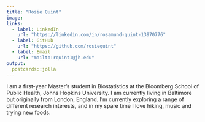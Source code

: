 ```yaml
---
title: "Rosie Quint"
image: 
links:
  - label: LinkedIn
    url: "https://linkedin.com/in/rosamund-quint-13970776"
  - label: GitHub
    url: "https://github.com/rosiequint"
  - label: Email
    url: "mailto:rquint1@jh.edu"
output:
  postcards::jolla
---
```

 
I am a first-year Master's student in Biostatistics at the Bloomberg School of Public Health, Johns Hopkins University. I am currently living in Baltimore but originally from London, England. I'm currently exploring a range of different research interests, and in my spare time I love hiking, music and trying new foods.
